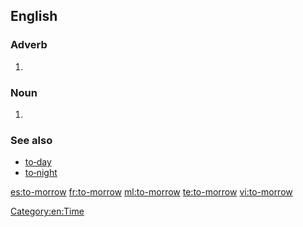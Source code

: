 ==English==

===Adverb===
{{en-adv|-|head=[[to]][[‐]][[morrow]]}}

# {{archaic spelling of|tomorrow|lang=en}}

===Noun===
{{en-noun|head=[[to]][[‐]][[morrow]]}}

# {{archaic spelling of|tomorrow||lang=en}}

===See also===
* [[to‐day]]
* [[to‐night]]

[[Category:en:Time]]

[[es:to-morrow]]
[[fr:to-morrow]]
[[ml:to-morrow]]
[[te:to-morrow]]
[[vi:to-morrow]]